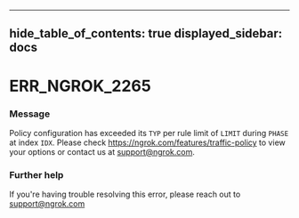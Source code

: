 

---
hide_table_of_contents: true
displayed_sidebar: docs
---


# ERR_NGROK_2265

### Message
Policy configuration has exceeded its `TYP` per rule limit of `LIMIT` during `PHASE` at index `IDX`. Please check https://ngrok.com/features/traffic-policy to view your options or contact us at support@ngrok.com.

<ErrorDetails />



### Further help
If you're having trouble resolving this error, please reach out to [support@ngrok.com](mailto:support@ngrok.com?subject=Help%20with%20ERR_NGROK_2265)


